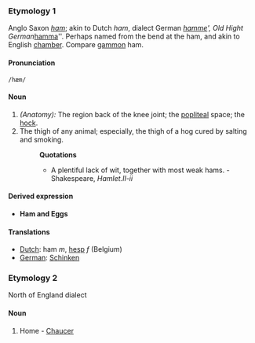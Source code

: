 ===Etymology 1===
Anglo Saxon ''[[ham]]''; akin to Dutch ''ham'', dialect German ''[[hamme]]', Old Hight German ''[[hamma]]''. Perhaps named from the bend at the ham, and akin to English [[chamber]]. Compare [[gammon]] ham.
====Pronunciation====
 /hæm/
==== Noun ====
#''(Anatomy):'' The region back of the knee joint; the [[popliteal]] space; the [[hock]].
#The thigh of any animal; especially, the thigh of a hog cured by salting and smoking.
#:'''Quotations'''
#:*A plentiful lack of wit, together with most weak hams. - Shakespeare, ''Hamlet.II-ii''
====Derived expression====
*'''Ham and Eggs'''
==== Translations ====
*[[Dutch]]: ham ''m'', [[hesp]] ''f'' (Belgium)
*[[German]]: [[Schinken]]

===Etymology 2===
North of England dialect
====Noun====
#Home - [[Chaucer]]
